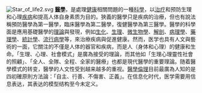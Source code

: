 [[File:Star_of_life2.svg|right]]
'''[[醫學|醫學]]'''，是處理[[健康|健康]]相關問題的一種[[科學|科學]]，以[[治疗|治疗]]和预防生理和心理[[疾病|疾病]]和提高人体自身素质为目的。狹義的醫學只是疾病的治療，但也有說法稱預防醫學為第一醫學，臨床醫學為第二醫學，復健醫學為第三醫學。醫學的科學面是應用基礎醫學的[[理論|理論]]與發現，例如[[生物化学|生化]]、[[生理学|生理]]、[[微生物學|微生物學]]、[[解剖學|解剖]]、[[病理學|病理學]]、[[藥理學|藥理學]]、[[統計學|統計學]]、[[流行病學|流行病學]]等，來治療疾病與促進健康。然而，医学也具有人文與藝術的一面，它關注的不僅是人体的器官和疾病，而是人（身体和心理）的健康和生命。「生理、心理、社會模式」是廣為接受的理論，而其他如「生理心理靈性社會的照顧」、「全人、全隊、全程、全家的醫療」也都是現代醫學的重要理論。随着醫學模式的转变，醫學的人文性受到越来越多的重视。[[醫學倫理|醫學倫理]]目前最廣為人知的是四初確原則方法論：「自主、行善、不傷害、正義」。在信息化时代，医学需要用信息表达，其表达的模型结构至今未定义。